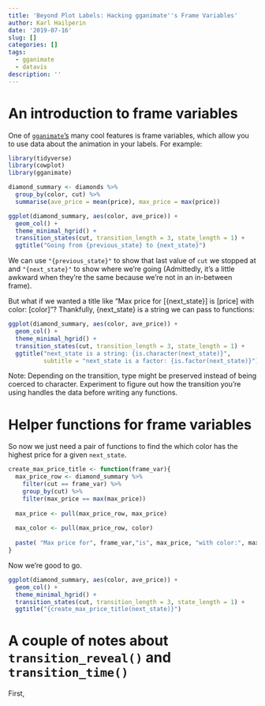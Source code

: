 ```yaml
---
title: 'Beyond Plot Labels: Hacking gganimate''s Frame Variables'
author: Karl Hailperin
date: '2019-07-16'
slug: []
categories: []
tags:
  - gganimate
  - datavis
description: ''
---
```


# An introduction to frame variables
One of [`gganimate`'s](https://cran.r-project.org/package=gganimate) many cool
features is frame variables, which allow you to use data about the animation 
in your labels. For example:
```r
library(tidyverse)
library(cowplot)
library(gganimate)
```

```r
diamond_summary <- diamonds %>% 
  group_by(color, cut) %>% 
  summarise(ave_price = mean(price), max_price = max(price))

ggplot(diamond_summary, aes(color, ave_price)) + 
  geom_col() +
  theme_minimal_hgrid() +
  transition_states(cut, transition_length = 3, state_length = 1) +
  ggtitle("Going from {previous_state} to {next_state}")
```

We can use `"{previous_state}"` to show that last value of `cut` we stopped 
at and `"{next_state}"` to show where we're going (Admittedly, it's a little 
awkward when they're the same because we're not in an in-between frame). 

But what if we wanted a title like "Max price for [{next_state}] is [price] with 
color: [color]"? Thankfully, {next_state} is a string we can pass to functions: 

```r
ggplot(diamond_summary, aes(color, ave_price)) + 
  geom_col() +
  theme_minimal_hgrid() +
  transition_states(cut, transition_length = 3, state_length = 1) +
  ggtitle("next_state is a string: {is.character(next_state)}",
          subtitle = "next_state is a factor: {is.factor(next_state)}")
```

Note: Depending on the transition, type might be preserved instead of being 
coerced to character. Experiment to figure out how the transition you're using 
handles the data before writing any functions.


# Helper functions for frame variables
So now we just need a pair of functions to find the which color has the highest
price for a given `next_state`.

```r
create_max_price_title <- function(frame_var){
  max_price_row <- diamond_summary %>% 
    filter(cut == frame_var) %>% 
    group_by(cut) %>% 
    filter(max_price == max(max_price))
  
  max_price <- pull(max_price_row, max_price)
  
  max_color <- pull(max_price_row, color)
  
  paste( "Max price for", frame_var,"is", max_price, "with color:", max_color)
}

```

Now we're good to go.
```r
ggplot(diamond_summary, aes(color, ave_price)) + 
  geom_col() +
  theme_minimal_hgrid() +
  transition_states(cut, transition_length = 3, state_length = 1) +
  ggtitle("{create_max_price_title(next_state)}")
```

# A couple of notes about `transition_reveal()` and `transition_time()`
First, 
